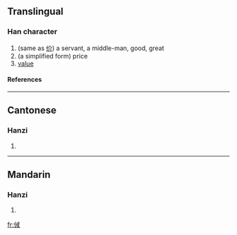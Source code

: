 ==Translingual==
===Han character===
{{Han char|rn=9|rad=人|as=07|sn=9|four=|canj=人戈廿 (OIT)}}
# (same as [[价]]) a servant, a middle-man, good, great
# (a simplified form) price
# [[value]]
====References====
{{Han ref|kx=0103.120|hdz=10156.120|uh=3458|ud=13400}}

----
==Cantonese==
===Hanzi===
{{yue-hanzi|jyut=|y=gai3}}
# {{defn|Cantonese}}

----
==Mandarin==
===Hanzi===
{{cmn-hanzi|pin=[[jiè]] (jie4)|wg=chieh<sup>4</sup>}}
# {{defn|Mandarin}}

[[fr:㑘]]